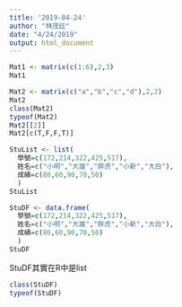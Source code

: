 ```yaml
---
title: '2019-04-24'
author: "林茂廷"
date: "4/24/2019"
output: html_document
---
```


```r
Mat1 <- matrix(c(1:6),2,3)
Mat1
```
```r
Mat2 <- matrix(c("a","b","c","d"),2,2)
Mat2
class(Mat2)
typeof(Mat2)
Mat2[[2]]
Mat2[c(T,F,F,T)]
```

```r
StuList <- list(
  學號=c(172,214,322,425,517),
  姓名=c("小明","大雄","胖虎","小新","大白"),
  成績=c(80,60,90,70,50)
  )
StuList 
```

```r
StuDF <- data.frame(
  學號=c(172,214,322,425,517),
  姓名=c("小明","大雄","胖虎","小新","大白"),
  成績=c(80,60,90,70,50)
  )
StuDF 
```
StuDF其實在R中是list
```r
class(StuDF)
typeof(StuDF)
```


